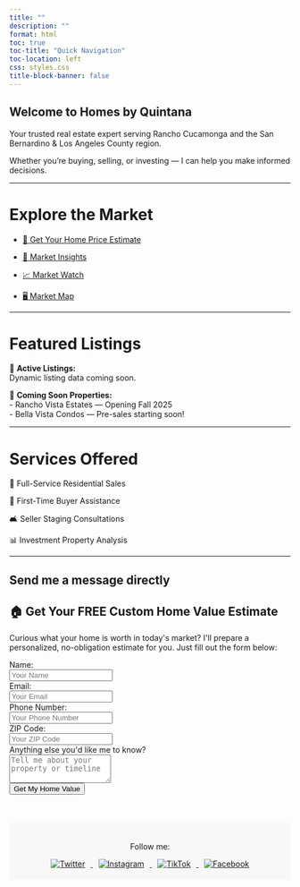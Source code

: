 ```yaml
---
title: ""
description: ""
format: html
toc: true
toc-title: "Quick Navigation"
toc-location: left
css: styles.css
title-block-banner: false
---
```


<div class="hero">

# Welcome to Homes by Quintana

Your trusted real estate expert serving Rancho Cucamonga and the San Bernardino & Los Angeles County region.

Whether you're buying, selling, or investing — I can help you make informed decisions.

</div>

---

# Explore the Market

- [🏡 Get Your Home Price Estimate](https://slyfoxx84.shinyapps.io/house-prices-advanced-regression-techniques/)

- [🧮 Market Insights](marketing-insights.qmd)

- [📈 Market Watch](https://slyfoxx84.shinyapps.io/realestateapp/)

- [🖥️ Market Map](market-map.qmd)

---

# Featured Listings

🏡 **Active Listings:**  
Dynamic listing data coming soon.

🚀 **Coming Soon Properties:**  
- Rancho Vista Estates — Opening Fall 2025  
- Bella Vista Condos — Pre-sales starting soon!

---

# Services Offered

🏡 Full-Service Residential Sales

🔑 First-Time Buyer Assistance

🛋️ Seller Staging Consultations

📊 Investment Property Analysis

---

## Send me a message directly

```{=html}
<h2>🏠 Get Your FREE Custom Home Value Estimate</h2>
<p>Curious what your home is worth in today's market? I'll prepare a personalized, no-obligation estimate for you. Just fill out the form below:</p>

<form name="home-value" method="POST" data-netlify="true" netlify-honeypot="bot-field" action="/thank-you">
  <input type="hidden" name="form-name" value="home-value" />

  <!-- Anti-spam honeypot -->
  <p style="display:none">
    <label>Don’t fill this out: <input name="bot-field" /></label>
  </p>

  <div>
    <label for="name">Name:</label><br>
    <input type="text" name="name" id="name" required placeholder="Your Name">
  </div>

  <div>
    <label for="email">Email:</label><br>
    <input type="email" name="email" id="email" required placeholder="Your Email">
  </div>

  <div>
    <label for="phone">Phone Number:</label><br>
    <input type="tel" name="phone" id="phone" placeholder="Your Phone Number">
  </div>

  <div>
    <label for="zip">ZIP Code:</label><br>
    <input type="text" name="zip" id="zip" placeholder="Your ZIP Code">
  </div>

  <div>
    <label for="message">Anything else you'd like me to know?</label><br>
    <textarea name="message" id="message" rows="3" placeholder="Tell me about your property or timeline"></textarea>
  </div>

  <button type="submit">Get My Home Value</button>
</form>

<footer style="background-color: #f8f8f8; padding: 20px; text-align: center; margin-top: 50px;">
  <p>Follow me:</p>

  <a href="https://twitter.com/HomesbyQuintana" target="_blank">
    <img src="https://img.icons8.com/color/48/twitter.png" alt="Twitter" style="margin: 0 10px;">
  </a>

  <a href="https://instagram.com/homesbyquintana" target="_blank">
    <img src="https://img.icons8.com/color/48/instagram-new.png" alt="Instagram" style="margin: 0 10px;">
  </a>

  <a href="https://www.tiktok.com/@homesbyquintana" target="_blank">
    <img src="https://img.icons8.com/color/48/tiktok.png" alt="TikTok" style="margin: 0 10px;">
  </a>

  <a href="https://www.facebook.com/me/" target="_blank">
    <img src="https://img.icons8.com/color/48/facebook-new.png" alt="Facebook" style="margin: 0 10px;">
  </a>

</footer>
```

